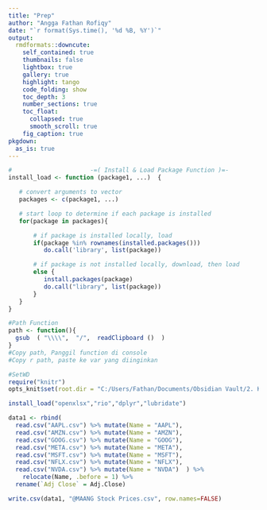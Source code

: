 ```yaml
---
title: "Prep"
author: "Angga Fathan Rofiqy"
date: "`r format(Sys.time(), '%d %B, %Y')`"
output:
  rmdformats::downcute:
    self_contained: true
    thumbnails: false
    lightbox: true
    gallery: true
    highlight: tango
    code_folding: show
    toc_depth: 3
    number_sections: true
    toc_float:
      collapsed: true
      smooth_scroll: true
    fig_caption: true
pkgdown:
  as_is: true
---
```


```r
#                      -=( Install & Load Package Function )=-
install_load <- function (package1, ...)  {   

   # convert arguments to vector
   packages <- c(package1, ...)

   # start loop to determine if each package is installed
   for(package in packages){

       # if package is installed locally, load
       if(package %in% rownames(installed.packages()))
          do.call('library', list(package))

       # if package is not installed locally, download, then load
       else {
          install.packages(package)
          do.call("library", list(package))
       }
   } 
}

#Path Function
path <- function(){
  gsub  ( "\\\\",  "/",  readClipboard ()  )
}
#Copy path, Panggil function di console
#Copy r path, paste ke var yang diinginkan
```

```r
#SetWD
require("knitr")
opts_knit$set(root.dir = "C:/Users/Fathan/Documents/Obsidian Vault/2. Kuliah/Smt 5/6. Metode Peramalan Deret Waktu/@Proj/STA1341-MPDW/Data/New")
```

```r
install_load("openxlsx","rio","dplyr","lubridate")
```

```r
data1 <- rbind(
  read.csv("AAPL.csv") %>% mutate(Name = "AAPL"),
  read.csv("AMZN.csv") %>% mutate(Name = "AMZN"),
  read.csv("GOOG.csv") %>% mutate(Name = "GOOG"),
  read.csv("META.csv") %>% mutate(Name = "META"),
  read.csv("MSFT.csv") %>% mutate(Name = "MSFT"),
  read.csv("NFLX.csv") %>% mutate(Name = "NFLX"),
  read.csv("NVDA.csv") %>% mutate(Name = "NVDA")  ) %>% 
    relocate(Name, .before = 1) %>% 
  rename(`Adj Close` = Adj.Close)

write.csv(data1, "@MAANG Stock Prices.csv", row.names=FALSE)
```
